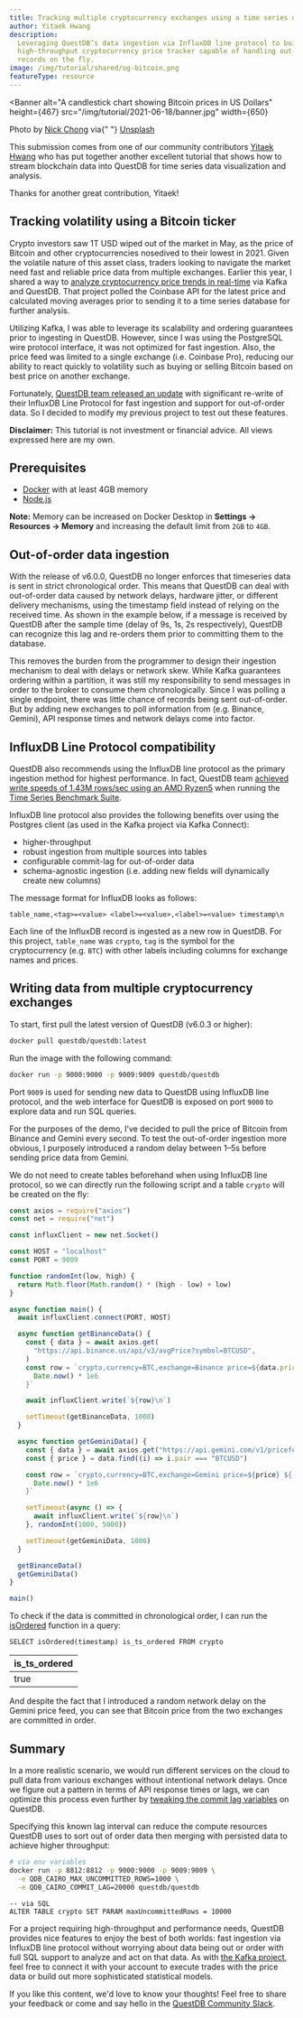 ```yaml
---
title: Tracking multiple cryptocurrency exchanges using a time series database
author: Yitaek Hwang
description:
  Leveraging QuestDB’s data ingestion via InfluxDB line protocol to build a
  high-throughput cryptocurrency price tracker capable of handling out-of-order
  records on the fly.
image: /img/tutorial/shared/og-bitcoin.png
featureType: resource
---
```



<Banner
  alt="A candlestick chart showing Bitcoin prices in US Dollars"
  height={467}
  src="/img/tutorial/2021-06-18/banner.jpg"
  width={650}
>
  Photo by <a href="https://unsplash.com/@nick604">Nick Chong</a> via{" "}
  <a href="https://unsplash.com">Unsplash</a>
</Banner>

This submission comes from one of our community contributors
[Yitaek Hwang](https://yitaek.medium.com/) who has put together another
excellent tutorial that shows how to stream blockchain data into QuestDB for
time series data visualization and analysis.

Thanks for another great contribution, Yitaek!

## Tracking volatility using a Bitcoin ticker

Crypto investors saw 1T USD wiped out of the market in May, as the price of
Bitcoin and other cryptocurrencies nosedived to their lowest in 2021. Given the
volatile nature of this asset class, traders looking to navigate the market need
fast and reliable price data from multiple exchanges. Earlier this year, I
shared a way to
[analyze cryptocurrency price trends in real-time](/tutorial/2021/02/18/realtime-crypto-tracker-with-kafka-and-questdb)
via Kafka and QuestDB. That project polled the Coinbase API for the latest price
and calculated moving averages prior to sending it to a time series database for
further analysis.

Utilizing Kafka, I was able to leverage its scalability and ordering guarantees
prior to ingesting in QuestDB. However, since I was using the PostgreSQL wire
protocol interface, it was not optimized for fast ingestion. Also, the price
feed was limited to a single exchange (i.e. Coinbase Pro), reducing our ability
to react quickly to volatility such as buying or selling Bitcoin based on best
price on another exchange.

Fortunately,
[QuestDB team released an update](https://github.com/questdb/questdb/releases)
with significant re-write of their InfluxDB Line Protocol for fast ingestion and
support for out-of-order data. So I decided to modify my previous project to
test out these features.

**Disclaimer:** This tutorial is not investment or financial advice. All views
expressed here are my own.

## Prerequisites

- [Docker](https://docs.docker.com/get-docker/) with at least 4GB memory
- [Node.js](https://nodejs.org/en/download/)

**Note:** Memory can be increased on Docker Desktop in **Settings -> Resources
-> Memory** and increasing the default limit from `2GB` to `4GB`.

## Out-of-order data ingestion

With the release of v6.0.0, QuestDB no longer enforces that timeseries data is
sent in strict chronological order. This means that QuestDB can deal with
out-of-order data caused by network delays, hardware jitter, or different
delivery mechanisms, using the timestamp field instead of relying on the
received time. As shown in the example below, if a message is received by
QuestDB after the sample time (delay of 9s, 1s, 2s respectively), QuestDB can
recognize this lag and re-orders them prior to committing them to the database.


<Screenshot
  alt="A diagram illustrating how delays and network jitter can cause records to arrive out-of-order by time at a database"
  height={278}
  src="/img/guides/out-of-order-commit-lag/o3-data.jpeg"
  width={650}
  title="Data arriving out-of-order due to network delays or jitter"
/>

This removes the burden from the programmer to design their ingestion mechanism
to deal with delays or network skew. While Kafka guarantees ordering within a
partition, it was still my responsibility to send messages in order to the
broker to consume them chronologically. Since I was polling a single endpoint,
there was little chance of records being sent out-of-order. But by adding new
exchanges to poll information from (e.g. Binance, Gemini), API response times
and network delays come into factor.

## InfluxDB Line Protocol compatibility

QuestDB also recommends using the InfluxDB line protocol as the primary
ingestion method for highest performance. In fact, QuestDB team
[achieved write speeds of 1.43M rows/sec using an AMD Ryzen5](/blog/2021/05/10/questdb-release-6-0-tsbs-benchmark)
when running the [Time Series Benchmark Suite](/time-series-benchmark-suite).

InfluxDB line protocol also provides the following benefits over using the
Postgres client (as used in the Kafka project via Kafka Connect):

- higher-throughput
- robust ingestion from multiple sources into tables
- configurable commit-lag for out-of-order data
- schema-agnostic ingestion (i.e. adding new fields will dynamically create new
  columns)

The message format for InfluxDB looks as follows:

```pseudo
table_name,<tag>=<value> <label>=<value>,<label>=<value> timestamp\n
```

Each line of the InfluxDB record is ingested as a new row in QuestDB. For this
project, `table_name` was `crypto`, `tag` is the symbol for the cryptocurrency
(e.g. `BTC`) with other labels including columns for exchange names and prices.

## Writing data from multiple cryptocurrency exchanges

To start, first pull the latest version of QuestDB (v6.0.3 or higher):

```bash
docker pull questdb/questdb:latest
```

Run the image with the following command:

```bash
docker run -p 9000:9000 -p 9009:9009 questdb/questdb
```

Port `9009` is used for sending new data to QuestDB using InfluxDB line
protocol, and the web interface for QuestDB is exposed on port `9000` to explore
data and run SQL queries.

For the purposes of the demo, I’ve decided to pull the price of Bitcoin from
Binance and Gemini every second. To test the out-of-order ingestion more
obvious, I purposely introduced a random delay between 1–5s before sending price
data from Gemini.

We do not need to create tables beforehand when using InfluxDB line protocol, so
we can directly run the following script and a table `crypto` will be created on
the fly:

```javascript
const axios = require("axios")
const net = require("net")

const influxClient = new net.Socket()

const HOST = "localhost"
const PORT = 9009

function randomInt(low, high) {
  return Math.floor(Math.random() * (high - low) + low)
}

async function main() {
  await influxClient.connect(PORT, HOST)

  async function getBinanceData() {
    const { data } = await axios.get(
      "https://api.binance.us/api/v3/avgPrice?symbol=BTCUSD",
    )
    const row = `crypto,currency=BTC,exchange=Binance price=${data.price} ${
      Date.now() * 1e6
    }`

    await influxClient.write(`${row}\n`)

    setTimeout(getBinanceData, 1000)
  }

  async function getGeminiData() {
    const { data } = await axios.get("https://api.gemini.com/v1/pricefeed")
    const { price } = data.find((i) => i.pair === "BTCUSD")

    const row = `crypto,currency=BTC,exchange=Gemini price=${price} ${
      Date.now() * 1e6
    }`

    setTimeout(async () => {
      await influxClient.write(`${row}\n`)
    }, randomInt(1000, 5000))

    setTimeout(getGeminiData, 1000)
  }

  getBinanceData()
  getGeminiData()
}

main()
```

To check if the data is committed in chronological order, I can run the
[isOrdered](/docs/reference/function/boolean) function in a query:

```blazar-sql
SELECT isOrdered(timestamp) is_ts_ordered FROM crypto
```

| is_ts_ordered |
| ------------- |
| true          |

And despite the fact that I introduced a random network delay on the Gemini
price feed, you can see that Bitcoin price from the two exchanges are committed
in order.

## Summary

In a more realistic scenario, we would run different services on the cloud to
pull data from various exchanges without intentional network delays. Once we
figure out a pattern in terms of API response times or lags, we can optimize
this process even further by
[tweaking the commit lag variables](/docs/guides/out-of-order-commit-lag) on
QuestDB.

Specifying this known lag interval can reduce the compute resources QuestDB uses
to sort out of order data then merging with persisted data to achieve higher
throughput:

```bash
# via env variables
docker run -p 8812:8812 -p 9000:9000 -p 9009:9009 \
  -e QDB_CAIRO_MAX_UNCOMMITTED_ROWS=1000 \
  -e QDB_CAIRO_COMMIT_LAG=20000 questdb/questdb
```

```blazar-sql
-- via SQL
ALTER TABLE crypto SET PARAM maxUncommittedRows = 10000
```

For a project requiring high-throughput and performance needs, QuestDB provides
nice features to enjoy the best of both worlds: fast ingestion via InfluxDB line
protocol without worrying about data being out or order with full SQL support to
analyze and act on that data. As with
[the Kafka project](/tutorial/2021/02/18/realtime-crypto-tracker-with-kafka-and-questdb),
feel free to connect it with your account to execute trades with the price data
or build out more sophisticated statistical models.

If you like this content, we'd love to know your thoughts! Feel free to share
your feedback or come and say hello in the
[QuestDB Community Slack]({@slackUrl@}).
